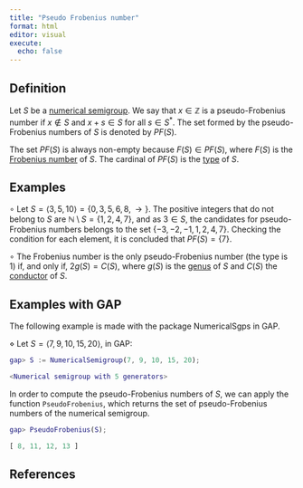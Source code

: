 ```yaml
---
title: "Pseudo Frobenius number"
format: html
editor: visual
execute: 
  echo: false
---
```


## Definition

Let $S$ be a [numerical semigroup](Numerical-semigroup.qmd). We say that $x \in \mathbb{Z}$ is a pseudo-Frobenius number if $x \not \in S$ and $x + s \in S$ for all $s \in S^*$. The set formed by the pseudo-Frobenius numbers of $S$ is denoted by $PF(S)$.

The set $PF(S)$ is always non-empty because $F(S) \in PF(S)$, where $F(S)$ is the [Frobenius number](Frobenius-number.qmd) of $S$. The cardinal of $PF(S)$ is the [type](Type.qmd) of $S$.

## Examples

$\circ$ Let $S = \langle 3, 5, 10 \rangle = \{0, 3, 5, 6, 8, \rightarrow \}$. The positive integers that do not belong to $S$ are $\mathbb{N} \setminus S = \{1, 2, 4, 7\}$, and as $3 \in S$, the candidates for pseudo-Frobenius numbers belongs to the set $\{-3, -2, -1, 1, 2, 4, 7 \}$. Checking the condition for each element, it is concluded that $PF(S) = \{7\}$.

$\circ$ The Frobenius number is the only pseudo-Frobenius number (the type is $1$) if, and only if, $2g(S) = C(S)$, where $g(S)$ is the [genus](Genus.qmd) of $S$ and $C(S)$ the [conductor](Conductor.qmd) of $S$.

## Examples with GAP

The following example is made with the package NumericalSgps in GAP.

$\diamond$ Let $S = \langle 7, 9, 10, 15, 20 \rangle$, in GAP:

```GAP
gap> S := NumericalSemigroup(7, 9, 10, 15, 20);

<Numerical semigroup with 5 generators>

```

In order to compute the pseudo-Frobenius numbers of $S$, we can apply the function `PseudoFrobenius`, which returns the set of pseudo-Frobenius numbers of the numerical semigroup.

```GAP
gap> PseudoFrobenius(S);

[ 8, 11, 12, 13 ]
```

## References
